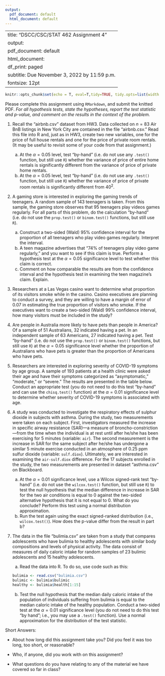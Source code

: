 ```yaml
---
output:
  pdf_document: default
  html_document: default
---
```

---
title: "DSCC/CSC/STAT 462 Assignment 4"
output:
  pdf_document: default
  html_document:
    df_print: paged
subtitle: Due November 3, 2022 by 11:59 p.m.
fontsize: 12pt
---
```r
knitr::opts_chunk$set(echo = T, eval=T,tidy=TRUE, tidy.opts=list(width.cutoff=60))
```
  
\vspace{5pt}
Please complete this assignment using `RMarkdown`, and submit the knitted PDF. *For all hypothesis tests, state the hypotheses, report the test statistic and p-value, and comment on the results in the context of the problem.* 
\vspace{5pt}

1. Recall the "airbnb.csv" dataset from HW3. Data collected on $n=83$ Air BnB listings in New York City are contained in the file "airbnb.csv." Read this file into R and, just as in HW3, create two new variables, one for the price of full house rentals and one for the price of private room rentals. (It may be useful to revisit some of your code from that assignment.)
    a. At the $\alpha=0.05$ level, test "by-hand" (i.e. do not use any `.test()` function, but still use `R`) whether the variance of price of entire home rentals is significantly different from the variance of price of private home rentals. 
    b. At the $\alpha=0.05$ level, test "by-hand" (i.e. do not use any `.test()` function, but still use `R`) whether the variance of price of private room rentals is significantly different from $40^2$. 
\vspace{10pt}

2. A gaming store is interested in exploring the gaming trends of teenagers. A random sample of $143$ teenagers is taken. From this sample, the gaming store observes that 95 teenagers play videos games regularly. For all parts of this problem, do the calculation "by-hand" (i.e. do not use the `prop.test()` or `binom.test()` functions, but still use `R`).
    a. Construct a two-sided (Wald) 95% confidence interval for the proportion of all teenagers who play video games regularly. Interpret the interval.
    b. A teen magazine advertises that "74% of teenagers play video game regularly," and you want to see if this claim is true. Perform a hypothesis test at the $\alpha=0.05$ significance level to test whether this claim is correct.
    c. Comment on how comparable the results are from the confidence interval and the hypothesis test in examining the teen magazine's claim. Explain. 
\vspace{10pt}
    
3. Researchers at a Las Vegas casino want to determine what proportion of its visitors smoke while in the casino. Casino executives are planning to conduct a survey, and they are willing to have a margin of error of 0.07 in estimating the true proportion of visitors who  smoke. If the executives want to create a two-sided (Wald) 99\% confidence interval, how many visitors must be included in the study?
\vspace{10pt}

4. Are people in Australia more likely to have pets than people in America? Of a sample of 51 Australians, 32 indicated having a pet. In an independent sample of 63 Americans, 27 indicated having a pet. Test "by-hand" (i.e. do not use the `prop.test()` or `binom.test()` functions, but still use `R`) at the $\alpha=0.05$ significance level whether the proportion of Australians who have pets is greater than the proportion of Americans who have pets.
\vspace{10pt}

5. Researchers are interested in exploring severity of COVID-19 symptoms by age group. A sample of 193 patients at a health clinic were asked their age and have their symptoms categorized as "asymptomatic," "moderate," or "severe." The results are presented in the table below. Conduct an appropriate test (you do not need to do this test "by-hand" and can use the `chisq.test()` function) at the $\alpha=0.01$ significance level to determine whether severity of COVID-19 symptoms is associated with age. 
\begin{tabular}{c|ccc|c}
  \hline
Age (years) & Asymptomatic & Moderate & Severe & Total\\
   \hline
$[0,18)$ & 22 & 13 & 7 &  42\\
$[18,55)$ & 36 & 22 & 28 & 86 \\
$55$ and older & 10 & 29 & 26 & 65\\
   \hline  
   Total &68 & 64 & 61 & 193\\
\end{tabular}
\vspace{10pt}

6. A study was conducted to investigate the respiratory effects of sulphur dioxide in subjects with asthma. During the study, two measurements were taken on each subject. First, investigators measured the increase in specific airway resistance (SAR)---a measure of broncho-constriction---from the time when the individual is at rest until after he/she has been exercising for 5 minutes (variable: `air`). The second measurement is the increase in SAR for the same subject after he/she has undergone a similar 5 minute exercise conducted in an atmosphere of 0.25 ppm sulfur dioxide (variable: `sulf.diox`). Ultimately, we are interested in examining the `air-sulf.diox` difference. For the 17 subjects enrolled in the study, the two measurements are presented in dataset "asthma.csv" on Blackboard. 
    a.  At the $\alpha=0.01$ significance level, use a Wilcox signed-rank test "by-hand" (i.e. do not use the `wilcox.test()` function, but still use `R`) to test the null hypothesis that the median difference in increase in SAR for the two air conditions is equal to 0 against the two-sided alternative hypothesis that it is not equal to 0. What do you conclude? Perform this test using a normal distribution approximation.
    b. Run the test again using the exact signed-ranked distribution (i.e., `wilcox.test()`). How does the p-value differ from the result in part b?
    \vspace{10pt}
    
7. The data in the file "bulimia.csv" are taken from a study that compares adolescents who have bulimia to healthy adolescents with similar body compositions and levels of physical activity. The data consist of measures of daily caloric intake for random samples of 23 bulimic adolescents and 15 healthy adolescents. 
    a. Read the data into R. To do so, use code such as this:
    ```r
    bulimia <- read.csv("bulimia.csv")
    bulimic <- bulimia$bulimic
    healthy <- bulimia$health[1:15]
    ```
    b. Test the null hypothesis that the median daily caloric intake of the population of individuals suffering from bulimia is equal to the median caloric intake of the healthy population. Conduct a two-sided test at the $\alpha=0.01$ significance level (you do not need to do this test "by hand"; i.e., you may use a `.test()` function). Use a normal approximation for the distribution of the test statistic. 
  
    
Short Answers:

  * About how long did this assignment take you? Did you feel it was too long, too short, or reasonable? 
  
  * Who, if anyone, did you work with on this assignment?
  
  * What questions do you have relating to any of the material we have covered so far in class?  